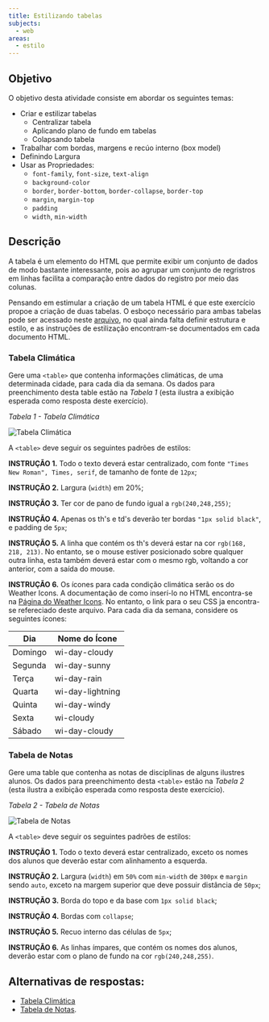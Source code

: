 ```yaml
---
title: Estilizando tabelas
subjects:
  - web
areas:
  - estilo
---
```



## Objetivo

O objetivo desta atividade consiste em abordar os seguintes temas:

- Criar e estilizar tabelas
    - Centralizar tabela
    - Aplicando plano de fundo em tabelas
    - Colapsando tabela
- Trabalhar com bordas, margens e recúo interno (box model)
- Definindo Largura
- Usar as Propriedades:
    - `font-family`, `font-size`, `text-align`
    - `background-color`
    - `border`, `border-bottom`, `border-collapse`, `border-top`
    - `margin`, `margin-top`
    - `padding`
    - `width`, `min-width`

## Descrição

A tabela é um elemento do HTML que permite exibir um conjunto de dados de modo bastante interessante, pois ao agrupar um conjunto de regristros em linhas facilita a comparação entre dados do registro por meio das colunas.

Pensando em estimular a criação de um tabela HTML é que este exercício propoe a criação de duas tabelas. O esboço necessário para ambas tabelas pode ser acessado neste [arquivo](https://download-directory.github.io/?url=https://github.com/ifpb/exercises/tree/main/src/pages/exercises/web-style-table-css/_codes/css/code/), no qual ainda falta definir estrutura e estilo, e as instruções de estilização encontram-se documentados em cada documento HTML.

### Tabela Climática

Gere uma `<table>` que contenha informações climáticas, de uma determinada cidade, para cada dia da semana. Os dados para preenchimento desta table estão na *Tabela 1* (esta ilustra a exibição esperada como resposta deste exercício).

*Tabela 1 - Tabela Climática*

<Image src={tabelaClimatica} alt="Tabela Climática" />

A `<table>` deve seguir os seguintes padrões de estilos:

**INSTRUÇÃO 1.** Todo o texto deverá estar centralizado, com fonte `"Times New Roman", Times, serif`, de tamanho de fonte de `12px`;

**INSTRUÇÃO 2.** Largura (`width`) em 20%;

**INSTRUÇÃO 3.** Ter cor de pano de fundo igual a `rgb(240,248,255)`;

**INSTRUÇÃO 4.** Apenas os th's e td's deverão ter bordas `"1px solid black"`, e padding de `5px`;

**INSTRUÇÃO 5.** A linha que contém os th's deverá estar na cor `rgb(168, 218, 213)`. No entanto, se o mouse estiver posicionado sobre qualquer outra linha, esta também deverá estar com o mesmo rgb, voltando a cor anterior, com a saída do mouse.

**INSTRUÇÃO 6.** Os ícones para cada condição climática serão os do Weather Icons. A documentação de como inserí-lo no HTML encontra-se na [Página do Weather Icons](https://erikflowers.github.io/weather-icons). No entanto, o link para o seu CSS ja encontra-se refereciado deste arquivo. Para cada dia da semana, considere os seguintes ícones:

| Dia     | Nome do Ícone    |
| ------- | ---------------- |
| Domingo | wi-day-cloudy    |
| Segunda | wi-day-sunny     |
| Terça   | wi-day-rain      |
| Quarta  | wi-day-lightning |
| Quinta  | wi-day-windy     |
| Sexta   | wi-cloudy        |
| Sábado  | wi-day-cloudy    |

### Tabela de Notas

Gere uma table que contenha as notas de disciplinas de alguns ilustres alunos. Os dados para preenchimento desta `<table>` estão na *Tabela 2* (esta ilustra a exibição esperada como resposta deste exercício).

*Tabela 2 - Tabela de Notas*

<Image src={tabelaNotas} alt="Tabela de Notas" />

A `<table>` deve seguir os seguintes padrões de estilos:

**INSTRUÇÃO 1.** Todo o texto deverá estar centralizado, exceto os nomes dos alunos que deverão estar com alinhamento a esquerda.

**INSTRUÇÃO 2.** Largura (`width`) em `50%` com `min-width` de `300px` e `margin` sendo `auto`, exceto na margem superior que deve possuir distância de `50px`;

**INSTRUÇÃO 3.** Borda do topo e da base com `1px solid black`;

**INSTRUÇÃO 4.** Bordas com `collapse`;

**INSTRUÇÃO 5.** Recuo interno das células de `5px`;

**INSTRUÇÃO 6.** As linhas ímpares, que contém os nomes dos alunos, deverão estar com o plano de fundo na cor `rgb(240,248,255)`.

## Alternativas de respostas:

- [Tabela Climática](./_codes/css/response/tabela-climatica/)
- [Tabela de Notas](./_codes/css/response/tabela-notas/).
